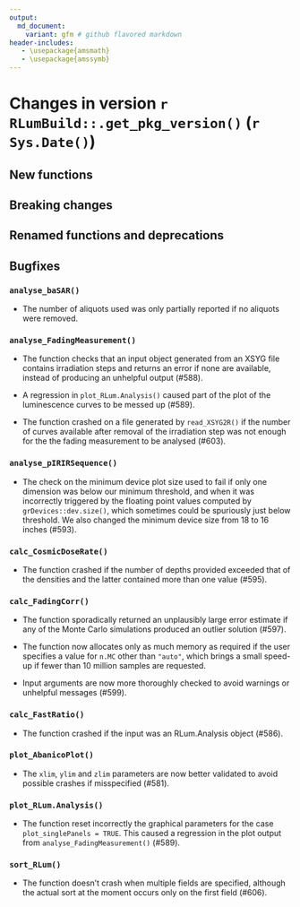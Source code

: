 ```yaml
---
output:
  md_document:
    variant: gfm # github flavored markdown
header-includes:
   - \usepackage{amsmath}
   - \usepackage{amssymb}
---
```

<!-- NEWS.md was auto-generated by NEWS.Rmd. Please DO NOT edit by hand!-->

# Changes in version `r RLumBuild::.get_pkg_version()` (`r Sys.Date()`)

## New functions


## Breaking changes

## Renamed functions and deprecations

## Bugfixes

### `analyse_baSAR()`

* The number of aliquots used was only partially reported if no aliquots were
removed.

### `analyse_FadingMeasurement()`

* The function checks that an input object generated from an XSYG file
contains irradiation steps and returns an error if none are available,
instead of producing an unhelpful output (#588).

* A regression in `plot_RLum.Analysis()` caused part of the plot of the
luminescence curves to be messed up (#589).

* The function crashed on a file generated by `read_XSYG2R()` if the number
of curves available after removal of the irradiation step was not enough for
the the fading measurement to be analysed (#603).

### `analyse_pIRIRSequence()`

* The check on the minimum device plot size used to fail if only one
dimension was below our minimum threshold, and when it was incorrectly
triggered by the floating point values computed by `grDevices::dev.size()`,
which sometimes could be spuriously just below threshold. We also changed
the minimum device size from 18 to 16 inches (#593).

### `calc_CosmicDoseRate()`

* The function crashed if the number of depths provided exceeded that of the
densities and the latter contained more than one value (#595).

### `calc_FadingCorr()`

* The function sporadically returned an unplausibly large error estimate if
any of the Monte Carlo simulations produced an outlier solution (#597).

* The function now allocates only as much memory as required if the user
specifies a value for `n.MC` other than `"auto"`, which brings a small
speed-up if fewer than 10 million samples are requested.

* Input arguments are now more thoroughly checked to avoid warnings or
unhelpful messages (#599).

### `calc_FastRatio()`

* The function crashed if the input was an RLum.Analysis object (#586).

### `plot_AbanicoPlot()`

* The `xlim`, `ylim` and `zlim` parameters are now better validated to avoid
possible crashes if misspecified (#581).

### `plot_RLum.Analysis()`

* The function reset incorrectly the graphical parameters for the case
`plot_singlePanels = TRUE`. This caused a regression in the plot output
from `analyse_FadingMeasurement()` (#589).

### `sort_RLum()`

* The function doesn't crash when multiple fields are specified, although
the actual sort at the moment occurs only on the first field (#606).
